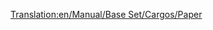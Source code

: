 [[Translation:en/Manual/Base Set/Cargos/Paper]]
{{en/Manual/Base Set/Cargos/Cargo|
name=Paper|
image=en/Manual/Base Set/Industries/Papermill.png|
produced=[[en/Manual/Base Set/Industries/Paper Mill]]|
accepted=[[en/Manual/Base Set/Industries/Printing Works]]
}}
{{en/Stub}}